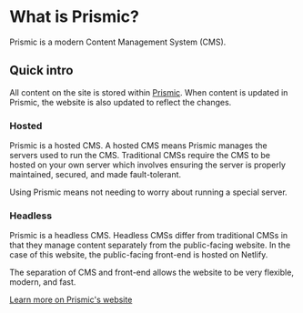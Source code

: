 
<Meta title="Documentation/Prismic CMS/What is Prismic?" />

# What is Prismic?

Prismic is a modern Content Management System (CMS).

## Quick intro

All content on the site is stored within [Prismic](https://prismic.io). When
content is updated in Prismic, the website is also updated to reflect the
changes.

### Hosted

Prismic is a hosted CMS. A hosted CMS means Prismic manages the servers used to
run the CMS. Traditional CMSs require the CMS to be hosted on your own server
which involves ensuring the server is properly maintained, secured, and made
fault-tolerant.

Using Prismic means not needing to worry about running a special server.

### Headless

Prismic is a headless CMS. Headless CMSs differ from traditional CMSs in that
they manage content separately from the public-facing website. In the case of
this website, the public-facing front-end is hosted on Netlify.

The separation of CMS and front-end allows the website to be very flexible,
modern, and fast.

[Learn more on Prismic's website](https://prismic.io)
